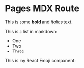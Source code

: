 
<Head>
  <title>Pages MDX Route</title>
</Head>

# Pages MDX Route

This is some **bold** and _italics_ text.

This is a list in markdown:

- One
- Two
- Three

This is my React Emoji component:

<Emojis />
